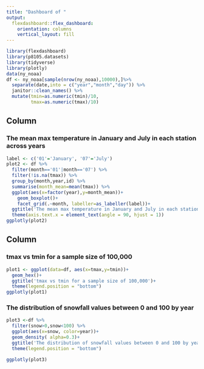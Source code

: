 ```yaml
---
title: "Dashboard of "
output: 
  flexdashboard::flex_dashboard:
    orientation: columns
    vertical_layout: fill
---
```


```r
library(flexdashboard)
library(p8105.datasets)
library(tidyverse)
library(plotly)
data(ny_noaa)
df <- ny_noaa[sample(nrow(ny_noaa),10000),]%>% 
  separate(date,into = c("year","month","day")) %>% 
  janitor::clean_names() %>% 
  mutate(tmin=as.numeric(tmin)/10,
         tmax=as.numeric(tmax)/10) 

```

Column {data-width=650}
-----------------------------------------------------------------------

### The mean max temperature in January and July in each station across years

```r
label <- c('01'='January', '07'='July')
plot2 <- df %>% 
  filter(month=='01'|month=='07') %>%
  filter(!is.na(tmax)) %>% 
  group_by(month,year,id) %>% 
  summarise(month_mean=mean(tmax)) %>%
  ggplot(aes(x=factor(year),y=month_mean))+
    geom_boxplot()+
    facet_grid(.~month, labeller=as_labeller(label))+
  ggtitle('The mean max temperature in January and July in each station across years')+
  theme(axis.text.x = element_text(angle = 90, hjust = 1))
ggplotly(plot2)

```

Column {data-width=350}
-----------------------------------------------------------------------

### tmax vs tmin for a sample size of 100,000

```r
plot1 <- ggplot(data=df, aes(x=tmax,y=tmin))+
  geom_hex()+
  ggtitle('tmax vs tmin for a sample size of 100,000')+
  theme(legend.position = "bottom")
ggplotly(plot1)
```

### The distribution of snowfall values between 0 and 100 by year

```r
plot3 <-df %>%
  filter(snow>0,snow<100) %>%
  ggplot(aes(x=snow, color=year))+
  geom_density( alpha=0.3)+
  ggtitle('The distribution of snowfall values between 0 and 100 by year')+
  theme(legend.position = "bottom")

ggplotly(plot3)
```

